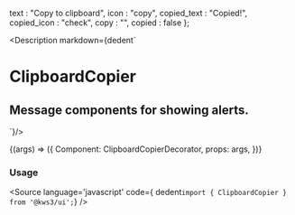 
  text : "Copy to clipboard",
  icon : "copy",
  copied_text : "Copied!",
  copied_icon : "check",
  copy : "",
  copied : false
};

<Meta
  title="Helpers/ClipboardCopier"
  component={ClipboardCopier}
  args={args}
  argTypes={{}}
/>

<Description markdown={dedent`
# ClipboardCopier
## Message components for showing alerts.
`}/>

<Canvas>
  <Story
  name="ClipboardCopier"
  args={args}
  >
  {(args) => ({
    Component: ClipboardCopierDecorator,
    props: args,
  })}
  </Story>
</Canvas>

<ArgsTable story="ClipboardCopier" />

### Usage
<Source
  language='javascript'
  code={ dedent`import { ClipboardCopier } from '@kws3/ui';`}
/>